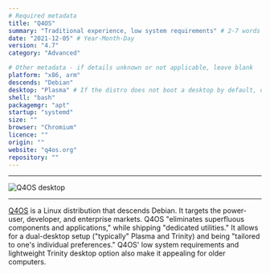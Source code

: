 ```yaml
---
# Required metadata
title: "Q4OS"
summary: "Traditional experience, low system requirements" # 2-7 words that sum up the distribution
date: "2021-12-05" # Year-Month-Day
version: "4.7"
category: "Advanced"

# Other metadata - if details unknown or not applicable, leave blank
platform: "x86, arm"
descends: "Debian"
desktop: "Plasma" # If the distro does not boot a desktop by default, or doesn't ship one, leave 'desktop' blank
shell: "bash"
packagemgr: "apt"
startup: "systemd"
size: ""
browser: "Chromium"
licence: ""
origin: ""
website: "q4os.org"
repository: ""
---
```


---

<Image src="/images/q4os.png" alt="Q4OS desktop" width={250} height={400} />

---

[Q4OS](https://q4os.org) is a Linux distribution that descends Debian. It targets the power-user, developer, and enterprise markets. Q4OS "eliminates superfluous components and applications," while shipping "dedicated utilities." It allows for a dual-desktop setup ("typically" Plasma and Trinity) and being "tailored to one's individual preferences." Q4OS' low system requirements and lightweight Trinity desktop option also make it appealing for older computers.
